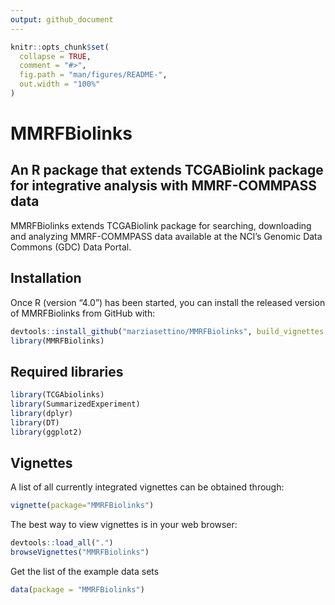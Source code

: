 ```yaml
---
output: github_document
---
```


<!-- README.md is generated from README.Rmd. Please edit that file -->

```r
knitr::opts_chunk$set(
  collapse = TRUE,
  comment = "#>",
  fig.path = "man/figures/README-",
  out.width = "100%"
)
```

# MMRFBiolinks 
## An R package that extends TCGABiolink package for integrative analysis with MMRF-COMMPASS data

<!-- badges: start -->
<!-- badges: end -->

MMRFBiolinks extends TCGABiolink package for searching, downloading and analyzing MMRF-COMMPASS data available at the NCI’s Genomic Data Commons (GDC) Data Portal.

## Installation

Once R (version “4.0”) has been started, you can install the released version of MMRFBiolinks from GitHub with:

``` r
devtools::install_github("marziasettino/MMRFBiolinks", build_vignettes = TRUE)
library(MMRFBiolinks)
```

## Required libraries


```r
library(TCGAbiolinks)
library(SummarizedExperiment)
library(dplyr)
library(DT)
library(ggplot2)
```


## Vignettes
A list of all currently integrated vignettes can be obtained through:




```r
vignette(package="MMRFBiolinks")
```
The best way to view vignettes is in your web browser:


```r
devtools::load_all(".")
browseVignettes("MMRFBiolinks")
```

Get the list of the example data sets

```r
data(package = "MMRFBiolinks")
```







